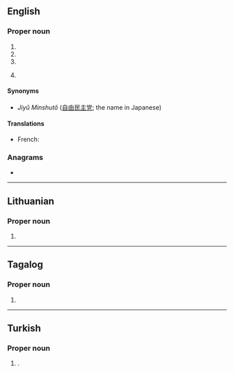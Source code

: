 ==English==

===Proper noun===
{{en-proper noun}}

# {{initialism of|en|{{w|Linux Documentation Project}}}}
# {{initialism of|en|{{w|Liberal Democratic Party}}}}
# {{initialism of|en|{{w|Label Distribution Protocol}}}}
# {{initialism of|en|{{w|Lingwa de Planeta}}}} {{gloss|language}}

====Synonyms====
* {{qualifier|Liberal Democratic Party of Japan}} ''Jiyû Minshutô'' ([[自由]][[民主]][[党]]; the name in Japanese)

====Translations====
{{trans-top|Liberal Democratic Party of Japan}}
* French: {{t+|fr|PLD|m}}
{{trans-mid}}
{{trans-bottom}}

===Anagrams===
* {{anagrams|en|a=dlp|PDL|PLD}}

----

==Lithuanian==

===Proper noun===
{{lt-proper noun|f}}

# {{abbreviation of|lt|{{w|Order and Justice|Liberalų Demokratų Partija}}}}

----

==Tagalog==

===Proper noun===
{{head|tl|proper noun}}

# {{initialism of|tl|{{w|Laban ng Demokratikong Pilipino}}}}

----

==Turkish==

===Proper noun===
{{head|tr|proper noun}}

# {{lb|tr|politics}} {{initialism of|tr|Liberal Demokrat Parti|nodot=1}} {{gloss|Liberal Democratic Party}}.
